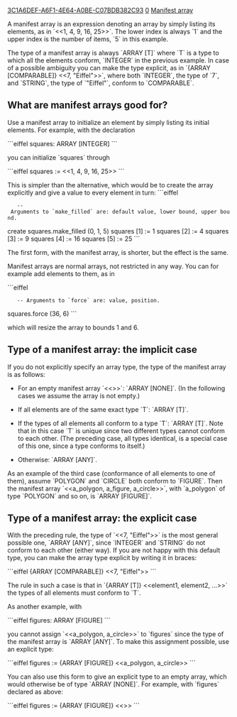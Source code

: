[[Property:uuid|3C1A6DEF-A6F1-4E64-A0BE-C07BDB382C93]]
[[Property:weight|0]]
[[Property:title|Manifest array]]

A manifest array is an expression denoting an array by simply listing its elements, as in  `<<1, 4, 9, 16, 25>>`. The lower index is always `1` and the upper index is the number of items,  `5` in this example.

The type of a manifest array is always `ARRAY [T]` where  `T` is a type to which all the elements conform, `INTEGER` in the previous example. In case of a possible ambiguity you can make the type explicit, as in `{ARRAY [COMPARABLE]} <<7, "Eiffel">>`, where both  `INTEGER`, the type of `7`, and  `STRING`, the type of `"Eiffel"`, conform to `COMPARABLE`. 

== What are manifest arrays good for? ==

Use a manifest array to initialize an element by simply listing its initial elements. For example, with the declaration

```eiffel
squares: ARRAY [INTEGER]
```

you can initialize `squares` through

```eiffel
squares := <<1, 4, 9, 16, 25>>
```

This is simpler than the alternative, which would be to create the array explicitly and give a value to every element in turn:
```eiffel
	-- Arguments to `make_filled` are: default value, lower bound, upper bound.
create squares.make_filled (0, 1, 5)
squares [1] := 1
squares [2] := 4
squares [3] := 9 
squares [4] := 16
squares [5] := 25
```

The first form, with the manifest array, is shorter, but the effect is the same.

Manifest arrays are normal arrays, not restricted in any way. You can for example add elements to them, as in

```eiffel
	-- Arguments to `force` are: value, position.
squares.force (36, 6)	
```

which will resize the array to bounds 1 and 6.

== Type of a manifest array: the implicit case ==

If you do not explicitly specify an array type, the type of the manifest array is as follows:

* For an empty manifest array  `<<>>`:  `ARRAY [NONE]`. (In the following cases we assume the array is not empty.)

* If all elements are of the same exact type  `T`: `ARRAY [T]`.

* If the types of all elements all conform to a type  `T`:  `ARRAY [T]`. Note that in this case `T` is unique since two different types cannot conform to each other. (The preceding case, all types identical, is a special case of this one, since a type conforms to itself.) 

* Otherwise:  `ARRAY [ANY]`.

As an example of the third case (conformance of all elements to one of them), assume  `POLYGON` and  `CIRCLE` both conform to  `FIGURE`. Then the manifest array  `<<a_polygon, a_figure, a_circle>>`, with `a_polygon` of type  `POLYGON` and so on, is  `ARRAY [FIGURE]`.

== Type of a manifest array: the explicit case ==

With the preceding rule, the type of   `<<7, "Eiffel">>` is the most general possible one, `ARRAY [ANY]`, since  `INTEGER` and  `STRING` do not conform to each other (either way). If you are not happy with this default type, you can make the array type explicit by writing it in braces:

```eiffel
{ARRAY [COMPARABLE]} <<7, "Eiffel">>
```

The rule in such a case is that in `{ARRAY [T]} <<element1, element2, ...>>` the types of all elements must conform to  `T`.

As another example, with

```eiffel
figures: ARRAY [FIGURE]
```

you cannot assign  `<<a_polygon, a_circle>>` to `figures` since the type of the manifest array is `ARRAY [ANY]`. To make this assignment possible, use an explicit type:

```eiffel
figures := {ARRAY [FIGURE]} <<a_polygon, a_circle>>
```

You can also use this form to give an explicit type to an empty array, which would otherwise be of type `ARRAY [NONE]`. For example, with `figures` declared as above:

```eiffel
figures := {ARRAY [FIGURE]} <<>>
```
